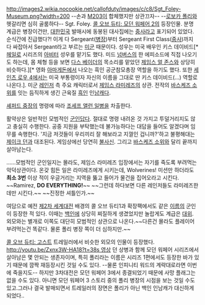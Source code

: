 http://images2.wikia.nocookie.net/callofduty/images/c/c8/Sgt_Foley-Museum.png?width=200
--손과 [[M203]]이 합체했지만 상관끄자--
--[[로보카 폴리]]와 헷갈리면 심히 골룸하다--
Sgt. Foley. [[콜 오브 듀티: 모던 워페어 2]]의 등장인물. 분명 계급은 병장이건만, [[대한민국]] 발매시에 동봉된 대사집에는 [[중사]]라고 표기되어 있었다. 순식간에 진급했다?! 이게 다 Sergeant([[병장]])부터 Sergeant First Class([[중사]])까지 다 싸잡아서 Sergeant라고 부르는 [[미군]] 때문이다. 성우는 미국 배우인 키스 데이비드[* [[헤일로]] 시리즈의 [[아비터]] 성우를 맡기도 했다. 미드 [[넘버스]]의 한 에피소드에 직접 나오기도 하는데, 몸 체형 등을 보면 [[다스 베이더]]의 목소리를 맡았던 [[제임스 얼 존스]]와 상당히 비슷하다.][* 영화 [[아마게돈]]에서 나오는 흑인 공군참모총장 역할을 하기도 했다. 또한 [[세인츠 로우 4]]에서는 미국 부통령이자 자신의 이름을 그대로 딴 키스 데이비드(...) 역할로 나온다.].
미군 [[레인저]] 측 주요 캐릭터로서 [[제임스 라미레즈]]의 상관. 전작의 [[바스케즈 소위]]를 잇는 듬직하게 생긴 근육질 [[흑인]] 인[[남캐]]다.

[[셰퍼드 중장]]의 명령에 따라 [[조세프 앨런 일병]]을 차출한다.  

활약상은 일반적인 모범적인 [[군인]]답다. 절대로 명령 내려온 것 가지고 투덜거리지도 않고 충실히 수행한다. 공중 지원을 부탁했는데 불가능하다는 대답을 들어도 알겠다며 임무를 속행한다. '지금 저것들이 우리끼리 잘 해보라고 지껄인 겁니까?'하고 불평해대는 [[던|제이크 던]]과 대조된다. 게임상에선 당연히 [[불사신]]. 그리고 [[바스케즈 소위]]와 달리 끝까지 살아남는다.

{{{#!html
<object width="425" height="344"><param name="movie" value="http://www.youtube.com/v/PkuLj5uCgSk&hl=ko_KR&fs=1&color1=0x006699&color2=0x54abd6"></param><param name="allowFullScreen" value="true"></param><param name="allowscriptaccess" value="always"></param><embed src="http://www.youtube.com/v/PkuLj5uCgSk&hl=ko_KR&fs=1&color1=0x006699&color2=0x54abd6" type="application/x-shockwave-flash" allowscriptaccess="always" allowfullscreen="true" width="425" height="344"></embed></object>
}}}

……모범적인 군인일지는 몰라도, 제임스 라미레즈 입장에서는 자기를 죽도록 부려먹는 악덕상관이다. 온갖 힘든 일은 라미레즈에게 시키는데, Wolverines! 미션만 하더라도 '''최소 3번''' 이상 적이 우글거리는 지역을 뚫고 들어가 물건을 집어오라고 시킨다. ~~Ramirez, '''DO EVERYTHING!'''~~ 
~~그런데 하다보면 다른 레인저들도 라미레즈한데만 시킨다.~~ ~~진정한 셔틀인가.~~

여담으로 예전 [[제2차 세계대전]] 배경의 콜 오브 듀티1과 확장팩에서도 같은 [[이름]]의 군인이 등장한 적 있다. 이때는 [[백인]]에 상당히 찌질하게 생겼었지만 놀랍게도 계급은 [[대위]]. 외모와는 별개로 이쪽도 대단히 모범적인 상관으로 나온다.~~다른건 몰라도 플레이어 부려먹는건 똑같다. 물론 폴리 병장 쪽이 더 심하지만.~~

[[콜 오브 듀티: 고스트]] 트레일러에서 비슷한 외모의 인물이 등장했다. [[http://youtu.be/Zxnx3W-HA18?t=38s 영상]] 던 상병과 함께 모던 워페어 시리즈에서 살아남은 몇 안되는 생존자이며, 특히 폴리라는 이름은 시리즈 1편에서도 등장한 바가 있기 때문에 깜짝 재등장시킨 것일 수도 있다. --물론 인피니티 워드의 계략대로라면 이번에 죽을지도-- 하지만 3차대전은 모던 워페어 3에서 종결되었기 때문에 사망 플래그는 없을 수도 있다. 아니면 모던 워페어 3 스토리 중의 폴리 병장의 시점을 보는 것일 수도 있고.그러나 결국 발매되면서 트레일러의 장면은 폴리가 아닌 백인 인남캐가 대신하게 되었다..

